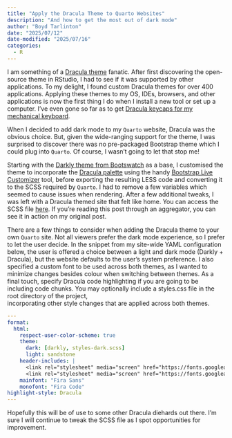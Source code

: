 ```yaml
---
title: "Apply the Dracula Theme to Quarto Websites"
description: "And how to get the most out of dark mode"
author: "Boyd Tarlinton"
date: "2025/07/12"
date-modified: "2025/07/16"
categories:
  - R
---
```


I am something of a [Dracula theme]( https://draculatheme.com/) fanatic. 
After first discovering the open-source theme in RStudio, I had to see if it 
was supported by other applications. To my delight, I found custom Dracula 
themes for over 400 applications. Applying these themes to my 
OS, IDEs, browsers, and other applications is now the first thing I do when 
I install a new tool or set up a computer. I’ve even gone so far as to get 
[Dracula keycaps for my mechanical keyboard](https://oblotzky.industries/products/gmk-cyl-dracula-v2).

When I decided to add dark mode to my `Quarto` website, Dracula was the obvious
choice. But, given the wide-ranging support for the theme, I was surprised to
discover there was no pre-packaged Bootstrap theme which I could plug into 
`Quarto`. Of course, I wasn’t going to let that stop me!

Starting with the 
[Darkly theme from Bootswatch]( https://bootswatch.com/darkly/) as a base, I 
customised the theme to incorporate the 
[Dracula palette]( https://draculatheme.com/contribute#color-palette) using 
the 
handy [Bootstrap Live Customizer](https://www.bootstrap-live-customizer.com/) 
tool, before exporting the resulting LESS code and converting it to the SCSS 
required by `Quarto`. I had to remove a few variables which seemed to cause 
issues when rendering. After a few additional  tweaks, I was left with a 
Dracula themed site that felt like home. You can access the SCSS 
file [here]( https://github.com/B0ydT/boyd/blob/main/styles-dark.scss). If 
you're reading this post through an aggregator, you can see it in action on my 
original post.

There are a few things to consider when adding the Dracula theme to your own 
`Quarto` site. Not all viewers prefer the dark mode experience, so I prefer 
to let the user decide. In the snippet from my site-wide YAML configuration 
below, the user is offered a choice between a light and dark mode (Darkly + 
Dracula), but the website defaults to the user’s system preference. I also 
specified a custom font to be used across both themes, as I wanted to minimize 
changes besides colour when switching between themes. As a final touch, specify 
Dracula code highlighting if you are going to be including code chunks. You may 
optionally include a styles.css file in the root directory of the project,  
incorporating other style changes that are applied across both themes.

```yaml
---
format:
  html:
    respect-user-color-scheme: true
    theme: 
      dark: [darkly, styles-dark.scss]
      light: sandstone
    header-includes: |
      <link rel="stylesheet" media="screen" href="https://fonts.googleapis.com/css2?family=Fira+Sans" type="text/css"/>
      <link rel="stylesheet" media="screen" href="https://fonts.googleapis.com/css2?family=Fira+Code" type="text/css"/>
    mainfont: "Fira Sans"
    monofont: "Fira Code"
highlight-style: Dracula
---
```

Hopefully this will be of use to some other Dracula diehards out there. I'm 
sure I will continue to tweak the SCSS file as I spot opportunities for 
improvement.